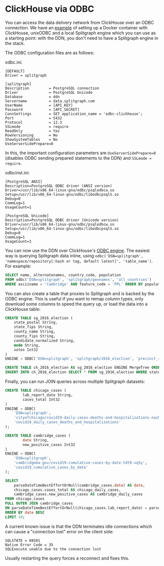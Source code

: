 # ClickHouse via ODBC

You can access the data delivery network from ClickHouse over an ODBC connection. We have an [example](https://github.com/splitgraph/splitgraph/blob/master/examples/clickhouse/clickhouse/Dockerfile) of setting up a Docker container with ClickHouse, unixODBC and a local Splitgraph engine which you can use as a starting point: with the DDN, you don't need to have a Splitgraph engine in the stack.

The ODBC configuration files are as follows:

odbc.ini:

```
[DEFAULT]
Driver = splitgraph

[splitgraph]
Description         = PostgreSQL connection
Driver              = PostgreSQL Unicode
Database            = ddn
Servername          = data.splitgraph.com
UserName            = [API_KEY]
Password            = [API_SECRET]
ConnSettings        = SET application_name = 'odbc-clickhouse';
Port                = 5432
Protocol            = 12.3
SSLmode             = require
ReadOnly            = Yes
RowVersioning       = No
ShowSystemTables    = No
UseServerSidePrepare=0
```

In this, the important configuration parameters are `UseServerSidePrepare=0` (disables ODBC sending prepared statements to the DDN) and `SSLmode = require`.

odbcinst.ini:

```
[PostgreSQL ANSI]
Description=PostgreSQL ODBC driver (ANSI version)
Driver=/usr/lib/x86_64-linux-gnu/odbc/psqlodbca.so
Setup=/usr/lib/x86_64-linux-gnu/odbc/libodbcpsqlS.so
Debug=0
CommLog=1
UsageCount=1

[PostgreSQL Unicode]
Description=PostgreSQL ODBC driver (Unicode version)
Driver=/usr/lib/x86_64-linux-gnu/odbc/psqlodbcw.so
Setup=/usr/lib/x86_64-linux-gnu/odbc/libodbcpsqlS.so
Debug=0
CommLog=1
UsageCount=1
```

You can now use the DDN over ClickHouse's [ODBC engine](https://clickhouse.tech/docs/en/engines/table-engines/integrations/odbc/). The easiest way is querying Splitgraph data inline, using
`odbc('DSN=splitgraph', 'namespace/repository[:hash or tag, default latest]', 'table_name')`. For example:

```sql
SELECT name, alternatenames, country_code, population
FROM odbc('DSN=splitgraph', 'splitgraph/geonames', 'all_countries')
WHERE asciiname = 'Cambridge' AND feature_code = 'PPL' ORDER BY population DESC;
```

You can also create a table that proxies to Splitgraph and is backed by the ODBC engine. This is useful if you want to remap column types, only download some columns to speed the query up, or load the data into a ClickHouse table:

```sql
CREATE TABLE sg_2016_election (
	state_postal String,
	state_fips String,
	county_name String,
	county_fips String,
	candidate_normalized String,
	mode String,
	votes Int32
)
ENGINE = ODBC('DSN=splitgraph', 'splitgraph/2016_election', 'precinct_results');

CREATE TABLE ch_2016_election AS sg_2016_election ENGINE MergeTree ORDER BY county_fips;
INSERT INTO ch_2016_election SELECT * FROM sg_2016_election WHERE state_postal = 'CA';
```

Finally, you can run JOIN queries across multiple Splitgraph datasets:

```sql
CREATE TABLE chicago_cases (
        lab_report_date String,
        cases_total Int32
)
ENGINE = ODBC(
	'DSN=splitgraph',
	'cityofchicago/covid19-daily-cases-deaths-and-hospitalizations-naz8-j4nc',
	'covid19_daily_cases_deaths_and_hospitalizations'
);

CREATE TABLE cambridge_cases (
        date String,
        new_positive_cases Int32
)
ENGINE = ODBC(
	'DSN=splitgraph',
	'cambridgema-gov/covid19-cumulative-cases-by-date-tdt9-vq5y',
	'covid19_cumulative_cases_by_date'
);

SELECT
    parseDateTimeBestEffortOrNull(cambridge_cases.date) AS date,
    chicago_cases.cases_total AS chicago_daily_cases,
    cambridge_cases.new_positive_cases AS cambridge_daily_cases
FROM chicago_cases
FULL OUTER JOIN cambridge_cases
ON parseDateTimeBestEffortOrNull(chicago_cases.lab_report_date) = parseDateTimeBestEffortOrNull(cambridge_cases.date)
ORDER BY date DESC
LIMIT 10;
```

A current known issue is that the DDN terminates idle connections which can cause a "connection lost" error on the client side:

```
SQLSTATE = 08S01
Native Error Code = 35
SQLExecute unable due to the connection lost
```

Usually restarting the query forces a reconnect and fixes this.

